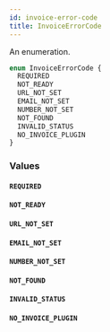 ```yaml
---
id: invoice-error-code
title: InvoiceErrorCode
---
```


An enumeration.

```graphql
enum InvoiceErrorCode {
  REQUIRED
  NOT_READY
  URL_NOT_SET
  EMAIL_NOT_SET
  NUMBER_NOT_SET
  NOT_FOUND
  INVALID_STATUS
  NO_INVOICE_PLUGIN
}
```

### Values

#### `REQUIRED`

#### `NOT_READY`

#### `URL_NOT_SET`

#### `EMAIL_NOT_SET`

#### `NUMBER_NOT_SET`

#### `NOT_FOUND`

#### `INVALID_STATUS`

#### `NO_INVOICE_PLUGIN`
